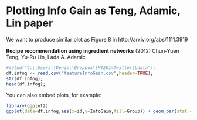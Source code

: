 Plotting Info Gain as Teng, Adamic, Lin paper
========================================================

We want to produce similar plot as Figure 8 in http://arxiv.org/abs/1111.3919

**Recipe recommendation using ingredient networks** (2012)
Chun-Yuen Teng, Yu-Ru Lin, Lada A. Adamic

```r
#setwd("C:\\Users\\Denis\\Dropbox\\HT2014Twitter\\data");
df.infog <- read.csv("featureInfoGain.csv",header=TRUE);
str(df.infog);
head(df.infog);
```

You can also embed plots, for example:

```r
library(ggplot2)
ggplot(data=df.infog,aes(x=id,y=InfoGain,fill=Group)) + geom_bar(stat = "identity");

```

